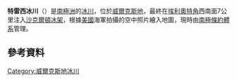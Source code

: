 {{coord|65|57|S|102|20|E|display=title}}

'''特雷西冰川'''（{{lang-en|Tracy Glacier}}）是[[南極洲|南極洲]]的[[冰川|冰川]]，位於[[威爾克斯地|威爾克斯地]]，最終在[[埃利奧特角|埃利奧特角]]西南面7公里注入[[沙克爾頓冰架|沙克爾頓冰架]]，根據[[美國|美國]]海軍拍攝的空中照片繪入地圖，現時由[[南極條約體系|南極條約體系]]管理。

==參考資料==
{{usgs-gazetteer}}

{{DEFAULTSORT:Tracy Glacier}}
[[Category:威爾克斯地冰川|Category:威爾克斯地冰川]]
{{WilkesLand-geo-stub}}